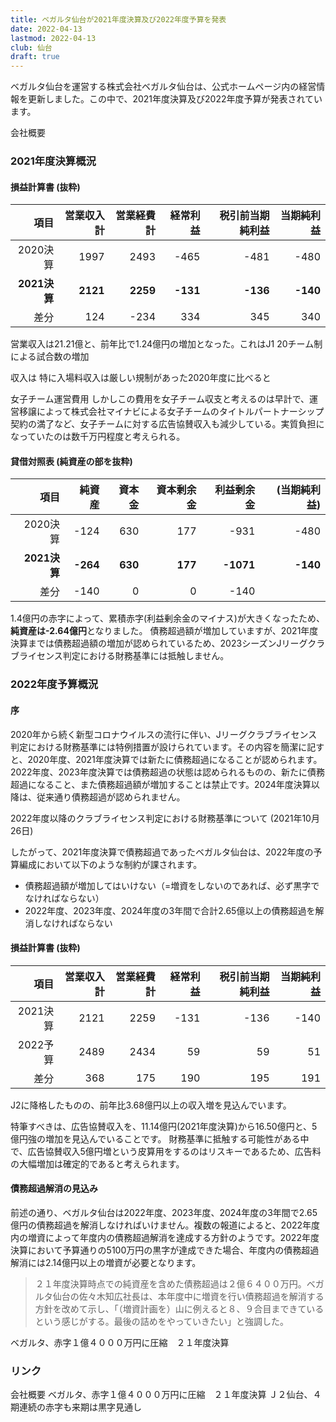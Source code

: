 ```yaml
---
title: ベガルタ仙台が2021年度決算及び2022年度予算を発表
date: 2022-04-13
lastmod: 2022-04-13
club: 仙台
draft: true
---
```


ベガルタ仙台を運営する株式会社ベガルタ仙台は、公式ホームページ内の経営情報を更新しました。この中で、2021年度決算及び2022年度予算が発表されています。

<PanelLink to="https://www.vegalta.co.jp/club/company.html">
  会社概要
</PanelLink>

### 2021年度決算概況

#### 損益計算書 (抜粋)

|         項目 | 営業収入計 | 営業経費計 |  経常利益 | 税引前当期純利益 | 当期純利益 |
|------------:|----------:|---------:|---------:|--------------:|---------:|
|     2020決算 |    1997   |   2493   |   -465   |        -481   |   -480   |
| **2021決算** |  **2121** | **2259** | **-131** |      **-136** | **-140** |
|         差分 | <Diff>124</Diff> | <Diff>-234</Diff> | <Diff>334</Diff> | <Diff>345</Diff> | <Diff>340</Diff> |

営業収入は21.21億と、前年比で1.24億円の増加となった。これはJ1 20チーム制による試合数の増加

収入は
特に入場料収入は厳しい規制があった2020年度に比べると

女子チーム運営費用
しかしこの費用を女子チーム収支と考えるのは早計で、運営移譲によって株式会社マイナビによる女子チームのタイトルパートナーシップ契約の満了など、女子チームに対する広告協賛収入も減少している。実質負担になっていたのは数千万円程度と考えられる。

#### 貸借対照表 (純資産の部を抜粋)

|         項目 |             純資産 |   資本金 | 資本剰余金 |         利益剰余金 | (当期純利益) |
|------------:|------------------:|--------:|---------:|------------------:|-----------:|
|     2020決算 |            -124   |   630   |    177   |             -931	|     -480   |
| **2021決算** |          **-264** | **630** |  **177** |         **-1071** |   **-140** |
|         差分 | <Diff>-140</Diff> |     0   |      0   | <Diff>-140</Diff> |            |

1.4億円の赤字によって、累積赤字(利益剰余金のマイナス)が大きくなったため、**純資産は-2.64億円**となりました。
債務超過額が増加していますが、2021年度決算までは債務超過額の増加が認められているため、2023シーズンJリーグクラブライセンス判定における財務基準には抵触しません。

### 2022年度予算概況

#### 序

2020年から続く新型コロナウイルスの流行に伴い、Jリーグクラブライセンス判定における財務基準には特例措置が設けられています。その内容を簡潔に記すと、2020年度、2021年度決算では新たに債務超過になることが認められます。2022年度、2023年度決算では債務超過の状態は認められるものの、新たに債務超過になること、また債務超過額が増加することは禁止です。2024年度決算以降は、従来通り債務超過が認められません。

<PanelLink to="https://aboutj.jleague.jp/corporate/release/24748/">
  2022年度以降のクラブライセンス判定における財務基準について (2021年10月26日)
</PanelLink>

したがって、2021年度決算で債務超過であったベガルタ仙台は、2022年度の予算編成において以下のような制約が課されます。

- 債務超過額が増加してはいけない（=増資をしないのであれば、必ず黒字でなければならない）
- 2022年度、2023年度、2024年度の3年間で合計2.65億以上の債務超過を解消しなければならない

#### 損益計算書 (抜粋)

|         項目 | 営業収入計 | 営業経費計 |  経常利益 | 税引前当期純利益 | 当期純利益 |
|------------:|----------:|---------:|---------:|--------------:|---------:|
|   2021決算   |    2121   |   2259   |   -131   |        -136   |   -140   |
|   2022予算   |    2489   |   2434   |     59   |          59   |     51   |
|         差分 | <Diff>368</Diff> | <Diff>175</Diff> | <Diff>190</Diff> | <Diff>195</Diff> | <Diff>191</Diff> |

J2に降格したものの、前年比3.68億円以上の収入増を見込んでいます。

特筆すべきは、広告協賛収入を、11.14億円(2021年度決算)から16.50億円と、5億円強の増加を見込んでいることです。
財務基準に抵触する可能性がある中で、広告協賛収入5億円増という皮算用をするのはリスキーであるため、広告料の大幅増加は確定的であると考えられます。

#### 債務超過解消の見込み

前述の通り、ベガルタ仙台は2022年度、2023年度、2024年度の3年間で2.65億円の債務超過を解消しなければいけません。複数の報道によると、2022年度内の増資によって年度内の債務超過解消を達成する方針のようです。2022年度決算において予算通りの5100万円の黒字が達成できた場合、年度内の債務超過解消には2.14億円以上の増資が必要となります。

> ２１年度決算時点での純資産を含めた債務超過は２億６４００万円。ベガルタ仙台の佐々木知広社長は、本年度中に増資を行い債務超過を解消する方針を改めて示し、「（増資計画を）山に例えると８、９合目まできているという感じがする。最後の詰めをやっていきたい」と強調した。

<PanelLink to="https://kahoku.news/articles/20220406khn000007.html">
  ベガルタ、赤字１億４０００万円に圧縮　２１年度決算
</PanelLink>

### リンク

<PanelLink to="https://www.vegalta.co.jp/club/company.html">
  会社概要
</PanelLink>

<PanelLink to="https://kahoku.news/articles/20220406khn000007.html">
  ベガルタ、赤字１億４０００万円に圧縮　２１年度決算
</PanelLink>

<PanelLink to="https://hochi.news/articles/20220406-OHT1T51052.html?page=1">
  Ｊ２仙台、４期連続の赤字も来期は黒字見通し
</PanelLink>
